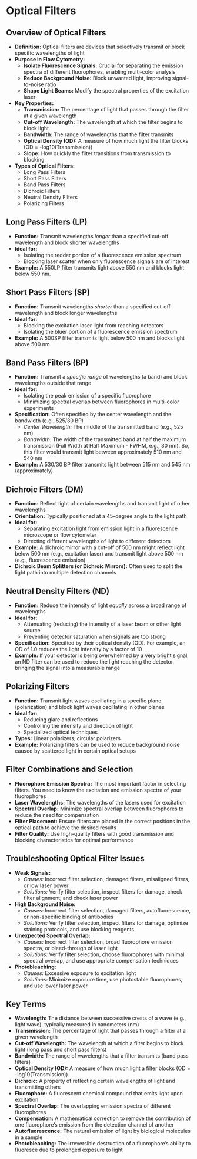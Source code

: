 # Optical Filters {-}

## **Overview of Optical Filters** {-}

*   **Definition:** Optical filters are devices that selectively transmit or block specific wavelengths of light
*   **Purpose in Flow Cytometry:**
    *   **Isolate Fluorescence Signals:** Crucial for separating the emission spectra of different fluorophores, enabling multi-color analysis
    *   **Reduce Background Noise:** Block unwanted light, improving signal-to-noise ratio
    *   **Shape Light Beams:** Modify the spectral properties of the excitation laser
*   **Key Properties:**
    *   **Transmission:** The percentage of light that passes through the filter at a given wavelength
    *   **Cut-off Wavelength:** The wavelength at which the filter begins to block light
    *   **Bandwidth:** The range of wavelengths that the filter transmits
    *   **Optical Density (OD):** A measure of how much light the filter blocks (OD = -log10(Transmission))
    *   **Slope:** How quickly the filter transitions from transmission to blocking
*   **Types of Optical Filters:**
    *   Long Pass Filters
    *   Short Pass Filters
    *   Band Pass Filters
    *   Dichroic Filters
    *   Neutral Density Filters
    *   Polarizing Filters

## **Long Pass Filters (LP)** {-}

*   **Function:** Transmit wavelengths *longer* than a specified cut-off wavelength and block shorter wavelengths
*   **Ideal for:**
    *   Isolating the redder portion of a fluorescence emission spectrum
    *   Blocking laser scatter when only fluorescence signals are of interest
*   **Example:** A 550LP filter transmits light above 550 nm and blocks light below 550 nm.    

## **Short Pass Filters (SP)** {-}

*   **Function:** Transmit wavelengths *shorter* than a specified cut-off wavelength and block longer wavelengths
*   **Ideal for:**
    *   Blocking the excitation laser light from reaching detectors
    *   Isolating the bluer portion of a fluorescence emission spectrum
*   **Example:** A 500SP filter transmits light below 500 nm and blocks light above 500 nm.    

## **Band Pass Filters (BP)** {-}

*   **Function:** Transmit a *specific range* of wavelengths (a band) and block wavelengths outside that range
*   **Ideal for:**
    *   Isolating the peak emission of a specific fluorophore
    *   Minimizing spectral overlap between fluorophores in multi-color experiments
*   **Specification:** Often specified by the center wavelength and the bandwidth (e.g., 525/30 BP)
    *   *Center Wavelength:* The middle of the transmitted band (e.g., 525 nm)
    *   *Bandwidth:* The width of the transmitted band at half the maximum transmission (Full Width at Half Maximum - FWHM, e.g., 30 nm). So, this filter would transmit light between approximately 510 nm and 540 nm
*   **Example:** A 530/30 BP filter transmits light between 515 nm and 545 nm (approximately).    

## **Dichroic Filters (DM)** {-}

*   **Function:** Reflect light of certain wavelengths and transmit light of other wavelengths
*   **Orientation:** Typically positioned at a 45-degree angle to the light path
*   **Ideal for:**
    *   Separating excitation light from emission light in a fluorescence microscope or flow cytometer
    *   Directing different wavelengths of light to different detectors
*   **Example:** A dichroic mirror with a cut-off of 500 nm might reflect light below 500 nm (e.g., excitation laser) and transmit light above 500 nm (e.g., fluorescence emission)
*   **Dichroic Beam Splitters (or Dichroic Mirrors):** Often used to split the light path into multiple detection channels

## **Neutral Density Filters (ND)** {-}

*   **Function:** Reduce the intensity of light *equally* across a broad range of wavelengths
*   **Ideal for:**
    *   Attenuating (reducing) the intensity of a laser beam or other light source
    *   Preventing detector saturation when signals are too strong
*   **Specification:** Specified by their optical density (OD). For example, an OD of 1.0 reduces the light intensity by a factor of 10
*   **Example:** If your detector is being overwhelmed by a very bright signal, an ND filter can be used to reduce the light reaching the detector, bringing the signal into a measurable range

## **Polarizing Filters** {-}

*   **Function:** Transmit light waves oscillating in a specific plane (polarization) and block light waves oscillating in other planes
*   **Ideal for:**
    *   Reducing glare and reflections
    *   Controlling the intensity and direction of light
    *   Specialized optical techniques
*   **Types:** Linear polarizers, circular polarizers
*   **Example:** Polarizing filters can be used to reduce background noise caused by scattered light in certain optical setups

## **Filter Combinations and Selection** {-}

*   **Fluorophore Emission Spectra:** The most important factor in selecting filters. You need to know the excitation and emission spectra of your fluorophores
*   **Laser Wavelengths:** The wavelengths of the lasers used for excitation
*   **Spectral Overlap:** Minimize spectral overlap between fluorophores to reduce the need for compensation
*   **Filter Placement:** Ensure filters are placed in the correct positions in the optical path to achieve the desired results
*   **Filter Quality:** Use high-quality filters with good transmission and blocking characteristics for optimal performance

## **Troubleshooting Optical Filter Issues** {-}

*   **Weak Signals:**
    *   *Causes:* Incorrect filter selection, damaged filters, misaligned filters, or low laser power
    *   *Solutions:* Verify filter selection, inspect filters for damage, check filter alignment, and check laser power
*   **High Background Noise:**
    *   *Causes:* Incorrect filter selection, damaged filters, autofluorescence, or non-specific binding of antibodies
    *   *Solutions:* Verify filter selection, inspect filters for damage, optimize staining protocols, and use blocking reagents
*   **Unexpected Spectral Overlap:**
    *   *Causes:* Incorrect filter selection, broad fluorophore emission spectra, or bleed-through of laser light
    *   *Solutions:* Verify filter selection, choose fluorophores with minimal spectral overlap, and use appropriate compensation techniques
*   **Photobleaching:**
    *   *Causes:* Excessive exposure to excitation light
    *   *Solutions:* Minimize exposure time, use photostable fluorophores, and use lower laser power

## **Key Terms** {-}

*   **Wavelength:** The distance between successive crests of a wave (e.g., light wave), typically measured in nanometers (nm)
*   **Transmission:** The percentage of light that passes through a filter at a given wavelength
*   **Cut-off Wavelength:** The wavelength at which a filter begins to block light (long pass and short pass filters)
*   **Bandwidth:** The range of wavelengths that a filter transmits (band pass filters)
*   **Optical Density (OD):** A measure of how much light a filter blocks (OD = -log10(Transmission))
*   **Dichroic:** A property of reflecting certain wavelengths of light and transmitting others
*   **Fluorophore:** A fluorescent chemical compound that emits light upon excitation
*   **Spectral Overlap:** The overlapping emission spectra of different fluorophores
*   **Compensation:** A mathematical correction to remove the contribution of one fluorophore's emission from the detection channel of another
*   **Autofluorescence:** The natural emission of light by biological molecules in a sample
*   **Photobleaching:** The irreversible destruction of a fluorophore's ability to fluoresce due to prolonged exposure to light